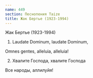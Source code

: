 ```yaml
---
name: 449
section: Песнопения Taize
title: Жак Бертье (1923-1994)
---
```

Жак Бертье (1923-1994)


1. Laudate Dominum, laudate Dominum,

Omnes gentes, alleluia, alleluia!


2. Хвалите Господа, хвалите Господа

Все народы, аллилуйя!